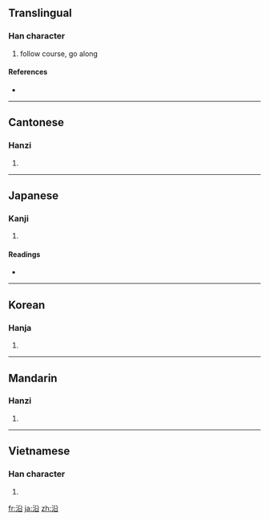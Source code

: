 ==Translingual==

===Han character===
{{Han char|rn=85|rad=水|as=05|sn=8|four=3816<sub>0</sub>|canj=水金口 (ECR), 水竹弓口 (EHNR)}}

# follow course, go along

====References====
* {{Han ref|kx=0614.130|dkj=17260|dj=1008.040|hdz=31590.040|uh=6CBF|ud=27839|bh=AA75|bd=43637}}

----

==Cantonese==

===Hanzi===
{{yue-hanzi|jyut=|y=yun4}}

# {{defn|Cantonese|sort=水05}}

----

==Japanese==

===Kanji===
{{ja-kanji|grade=6|rs=水05}}

# {{defn|Japanese}}

====Readings====
* {{ja-readings|on=[[えん]] (en)|kun=[[そう]] (sou)}}

----

==Korean==

===Hanja===
{{ko-hanja|hangeul=연|eumhun=|rv=yeon|mr=yŏn|y=yen}}

# {{defn|Korean|sort=水05}}

----

==Mandarin==

===Hanzi===
{{cmn-hanzi|pin=[[yán]] ([[yan2]]), [[yàn]] ([[yan4]])|wg=yen<sup>2</sup>, yen<sup>4</sup>}}

# {{defn|Mandarin|sort=水05}}

----

==Vietnamese==

===Han character===
{{vi-hantu|[[duyên]]|rs=水05}}

# {{defn|Vietnamese|sort=水05}}

[[fr:沿]]
[[ja:沿]]
[[zh:沿]]